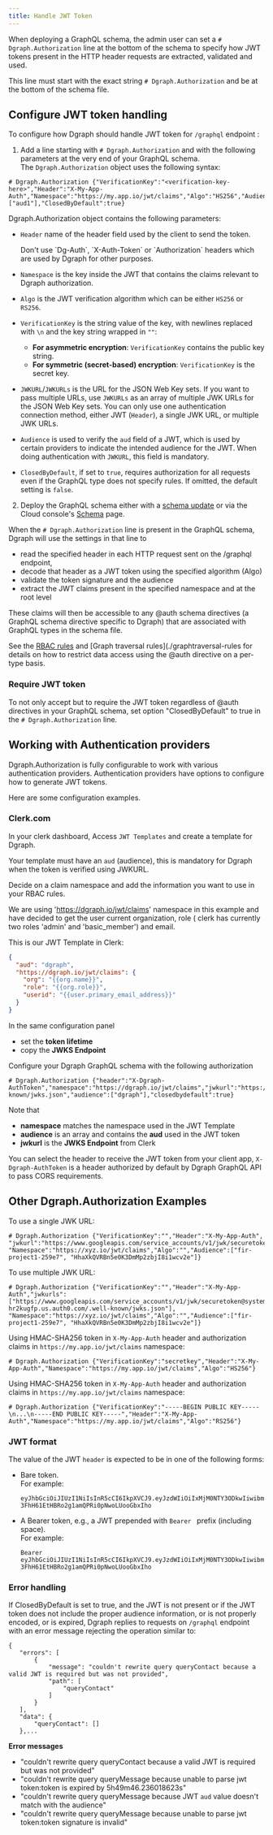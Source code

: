 ```yaml
---
title: Handle JWT Token
---
```



<DgraphWIP />

When deploying a GraphQL schema, the admin user can set a
`# Dgraph.Authorization` line at the bottom of the schema to specify how JWT
tokens present in the HTTP header requests are extracted, validated and used.

This line must start with the exact string `# Dgraph.Authorization` and be at
the bottom of the schema file.

## Configure JWT token handling

To configure how Dgraph should handle JWT token for `/graphql` endpoint :

1. Add a line starting with `# Dgraph.Authorization` and with the following
   parameters at the very end of your GraphQL schema.  
   The `Dgraph.Authorization` object uses the following syntax:

```
# Dgraph.Authorization {"VerificationKey":"<verification-key-here>","Header":"X-My-App-Auth","Namespace":"https://my.app.io/jwt/claims","Algo":"HS256","Audience":["aud1"],"ClosedByDefault":true}
```

Dgraph.Authorization object contains the following parameters:

- `Header` name of the header field used by the client to send the token.

  <Note>
    Don't use `Dg-Auth`, `X-Auth-Token` or `Authorization` headers which are
    used by Dgraph for other purposes.
  </Note>

- `Namespace` is the key inside the JWT that contains the claims relevant to
  Dgraph authorization.
- `Algo` is the JWT verification algorithm which can be either `HS256` or
  `RS256`.
- `VerificationKey` is the string value of the key, with newlines replaced with
  `\n` and the key string wrapped in `""`:
  - **For asymmetric encryption**: `VerificationKey` contains the public key
    string.
  - **For symmetric (secret-based) encryption**: `VerificationKey` is the secret
    key.
- `JWKURL`/`JWKURLs` is the URL for the JSON Web Key sets. If you want to pass
  multiple URLs, use `JWKURLs` as an array of multiple JWK URLs for the JSON Web
  Key sets. You can only use one authentication connection method, either JWT
  (`Header`), a single JWK URL, or multiple JWK URLs.
- `Audience` is used to verify the `aud` field of a JWT, which is used by
  certain providers to indicate the intended audience for the JWT. When doing
  authentication with `JWKURL`, this field is mandatory.
- `ClosedByDefault`, if set to `true`, requires authorization for all requests
  even if the GraphQL type does not specify rules. If omitted, the default
  setting is `false`.

2. Deploy the GraphQL schema either with a
   [schema update](/dgraph/graphql/api#using-updategqlschema-to-add-or-modify-a-schema)
   or via the Cloud console's [Schema](https://cloud.dgraph.io/_/schema) page.

When the `# Dgraph.Authorization` line is present in the GraphQL schema, Dgraph
will use the settings in that line to

- read the specified header in each HTTP request sent on the /graphql endpoint,
- decode that header as a JWT token using the specified algorithm (Algo)
- validate the token signature and the audience
- extract the JWT claims present in the specified namespace and at the root
  level

These claims will then be accessible to any @auth schema directives (a GraphQL
schema directive specific to Dgraph) that are associated with GraphQL types in
the schema file.

See the [RBAC rules](./rbac-rules) and [Graph traversal
rules](./graphtraversal-rules for details on how to restrict data access using
the @auth directive on a per-type basis.

### Require JWT token

To not only accept but to require the JWT token regardless of @auth directives
in your GraphQL schema, set option "ClosedByDefault" to true in the
`# Dgraph.Authorization` line.

## Working with Authentication providers

Dgraph.Authorization is fully configurable to work with various authentication
providers. Authentication providers have options to configure how to generate
JWT tokens.

Here are some configuration examples.

### Clerk.com

In your clerk dashboard, Access `JWT Templates` and create a template for
Dgraph.

Your template must have an `aud` (audience), this is mandatory for Dgraph when
the token is verified using JWKURL.

Decide on a claim namespace and add the information you want to use in your RBAC
rules.

We are using 'https://dgraph.io/jwt/claims' namespace in this example and have
decided to get the user current organization, role ( clerk has currently two
roles 'admin' and 'basic_member') and email.

This is our JWT Template in Clerk:

```json
{
  "aud": "dgraph",
  "https://dgraph.io/jwt/claims": {
    "org": "{{org.name}}",
    "role": "{{org.role}}",
    "userid": "{{user.primary_email_address}}"
  }
}
```

In the same configuration panel

- set the **token lifetime**
- copy the **JWKS Endpoint**

Configure your Dgraph GraphQL schema with the following authorization

```
# Dgraph.Authorization {"header":"X-Dgraph-AuthToken","namespace":"https://dgraph.io/jwt/claims","jwkurl":"https://<>.clerk.accounts.dev/.well-known/jwks.json","audience":["dgraph"],"closedbydefault":true}
```

Note that

- **namespace** matches the namespace used in the JWT Template
- **audience** is an array and contains the **aud** used in the JWT token
- **jwkurl** is the **JWKS Endpoint** from Clerk

You can select the header to receive the JWT token from your client app,
`X-Dgraph-AuthToken` is a header authorized by default by Dgraph GraphQL API to
pass CORS requirements.

## Other Dgraph.Authorization Examples

To use a single JWK URL:

```
# Dgraph.Authorization {"VerificationKey":"","Header":"X-My-App-Auth", "jwkurl":"https://www.googleapis.com/service_accounts/v1/jwk/securetoken@system.gserviceaccount.com", "Namespace":"https://xyz.io/jwt/claims","Algo":"","Audience":["fir-project1-259e7", "HhaXkQVRBn5e0K3DmMp2zbjI8i1wcv2e"]}
```

To use multiple JWK URL:

```
# Dgraph.Authorization {"VerificationKey":"","Header":"X-My-App-Auth","jwkurls":["https://www.googleapis.com/service_accounts/v1/jwk/securetoken@system.gserviceaccount.com","https://dev-hr2kugfp.us.auth0.com/.well-known/jwks.json"], "Namespace":"https://xyz.io/jwt/claims","Algo":"","Audience":["fir-project1-259e7", "HhaXkQVRBn5e0K3DmMp2zbjI8i1wcv2e"]}
```

Using HMAC-SHA256 token in `X-My-App-Auth` header and authorization claims in
`https://my.app.io/jwt/claims` namespace:

```
# Dgraph.Authorization {"VerificationKey":"secretkey","Header":"X-My-App-Auth","Namespace":"https://my.app.io/jwt/claims","Algo":"HS256"}
```

Using HMAC-SHA256 token in `X-My-App-Auth` header and authorization claims in
`https://my.app.io/jwt/claims` namespace:

```
# Dgraph.Authorization {"VerificationKey":"-----BEGIN PUBLIC KEY-----\n...\n-----END PUBLIC KEY-----","Header":"X-My-App-Auth","Namespace":"https://my.app.io/jwt/claims","Algo":"RS256"}
```

### JWT format

The value of the JWT `header` is expected to be in one of the following forms:

- Bare token.  
  For example:

  ```
  eyJhbGciOiJIUzI1NiIsInR5cCI6IkpXVCJ9.eyJzdWIiOiIxMjM0NTY3ODkwIiwibmFtZSI6IkpvaG4gRG9lIiwiaWF0IjoxNTE2MjM5MDIyLCJodHRwczovL215LmFwcC5pby9qd3QvY2xhaW1zIjp7fX0.Pjlxpf-3FhH61EtHBRo2g1amQPRi0pNwoLUooGbxIho
  ```

- A Bearer token, e.g., a JWT prepended with `Bearer ` prefix (including
  space).  
  For example:
  ```
  Bearer eyJhbGciOiJIUzI1NiIsInR5cCI6IkpXVCJ9.eyJzdWIiOiIxMjM0NTY3ODkwIiwibmFtZSI6IkpvaG4gRG9lIiwiaWF0IjoxNTE2MjM5MDIyLCJodHRwczovL215LmFwcC5pby9qd3QvY2xhaW1zIjp7fX0.Pjlxpf-3FhH61EtHBRo2g1amQPRi0pNwoLUooGbxIho
  ```

### Error handling

If ClosedByDefault is set to true, and the JWT is not present or if the JWT
token does not include the proper audience information, or is not properly
encoded, or is expired, Dgraph replies to requests on `/graphql` endpoint with
an error message rejecting the operation similar to:

```
{
   "errors": [
       {
           "message": "couldn't rewrite query queryContact because a valid JWT is required but was not provided",
           "path": [
               "queryContact"
           ]
       }
   ],
   "data": {
       "queryContact": []
   },...
```

**Error messages**

- "couldn't rewrite query queryContact because a valid JWT is required but was
  not provided"
- "couldn't rewrite query queryMessage because unable to parse jwt token:token
  is expired by 5h49m46.236018623s"
- "couldn't rewrite query queryMessage because JWT `aud` value doesn't match
  with the audience"
- "couldn't rewrite query queryMessage because unable to parse jwt token:token
  signature is invalid"

